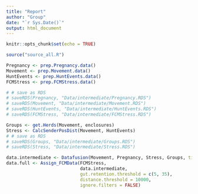 ```yaml
---
title: "Report"
author: "Group"
date: "`r Sys.Date()`"
output: html_document
---
```


```r
knitr::opts_chunk$set(echo = TRUE)
```

```r
source("source_all.R")
```


```r
Pregnancy <- prep.Pregnancy.data()
Movement <- prep.Movement.data()
HuntEvents <- prep.HuntEvents.data()
FCMStress <- prep.FCMStress.data()

# # save as RDS
# saveRDS(Pregnancy, "Data/intermediate/Pregnancy.RDS")
# saveRDS(Movement, "Data/intermediate/Movement.RDS")
# saveRDS(HuntEvents, "Data/intermediate/HuntEvents.RDS")
# saveRDS(FCMStress, "Data/intermediate/FCMStress.RDS")
```

```r
Groups <- get.Herds(Movement, enclosures)
Stress <- CalcSenderPosDist(Movement, HuntEvents)
# # save as RDS
# saveRDS(Groups, "Data/intermediate/Groups.RDS")
# saveRDS(Stress, "Data/intermediate/Stress.RDS")
```


```r
data.intermediate <- Datafusion(Movement, Pregnancy, Stress, Groups, timediff = 2*60)
data.full <- Assign_FCMData(FCMStress,
                            data.intermediate,
                            gut.retention.threshold = c(5, 35),
                            distance.threshold = 10000,
                            ignore.filters = FALSE)
```


```r

```

